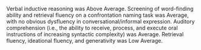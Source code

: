 Verbal inductive reasoning was Above Average.
Screening of word-finding ability and retrieval fluency on a confrontation naming task was Average, with no obvious dysfluency in conversational/informal expression.
Auditory comprehension (i.e., the ability to receive, process, and execute oral instructions of increasing syntactic complexity) was Average.
Retrieval fluency, ideational fluency, and generativity was Low Average.

